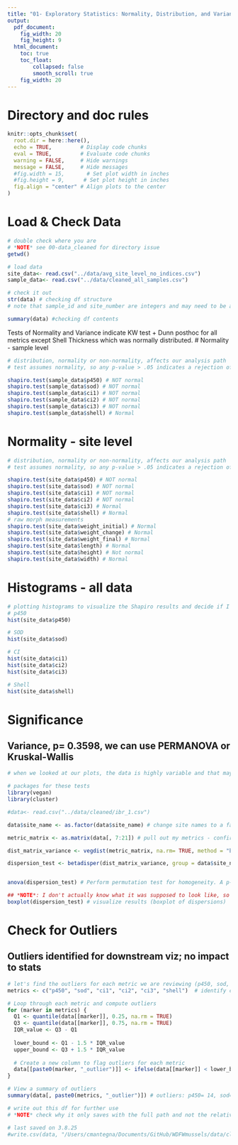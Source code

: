 ```yaml
---
title: "01- Exploratory Statistics: Normality, Distribution, and Variance"
output:
  pdf_document: 
    fig_width: 20
    fig_height: 9
  html_document: 
    toc: true
    toc_float:
        collapsed: false
        smooth_scroll: true
    fig_width: 20
---
```


# Directory and doc rules

```r

knitr::opts_chunk$set(
  root.dir = here::here(),
  echo = TRUE,         # Display code chunks
  eval = TRUE,         # Evaluate code chunks
  warning = FALSE,     # Hide warnings
  message = FALSE,     # Hide messages
  #fig.width = 15,       # Set plot width in inches
  #fig.height = 9,      # Set plot height in inches
  fig.align = "center" # Align plots to the center
)

```

# Load & Check Data
```r

# double check where you are
# *NOTE* see 00-data_cleaned for directory issue
getwd()

# load data
site_data<- read.csv("../data/avg_site_level_no_indices.csv")
sample_data<- read.csv("../data/cleaned_all_samples.csv")

# check it out
str(data) # checking df structure
# note that sample_id and site_number are integers and may need to be adjusted to characters for analysis

summary(data) #checking df contents

```

Tests of Normality and Variance indicate KW test + Dunn posthoc for all metrics except Shell Thickness which was normally distributed.
# Normality - sample level

```r

# distribution, normality or non-normality, affects our analysis path
# test assumes normality, so any p-value > .05 indicates a rejection of that assumption

shapiro.test(sample_data$p450) # NOT normal
shapiro.test(sample_data$sod) # NOT normal
shapiro.test(sample_data$ci1) # NOT normal
shapiro.test(sample_data$ci2) # NOT normal
shapiro.test(sample_data$ci3) # NOT normal
shapiro.test(sample_data$shell) # Normal

```

# Normality - site level

```r

# distribution, normality or non-normality, affects our analysis path
# test assumes normality, so any p-value > .05 indicates a rejection of that assumption

shapiro.test(site_data$p450) # NOT normal
shapiro.test(site_data$sod) # NOT normal
shapiro.test(site_data$ci1) # NOT normal
shapiro.test(site_data$ci2) # NOT normal
shapiro.test(site_data$ci3) # Normal
shapiro.test(site_data$shell) # Normal
# raw morph measurements
shapiro.test(site_data$weight_initial) # Normal
shapiro.test(site_data$weight_change) # Normal
shapiro.test(site_data$weight_final) # Normal
shapiro.test(site_data$length) # Normal
shapiro.test(site_data$height) # Not normal
shapiro.test(site_data$width) # Normal

```

# Histograms - all data

```r

# plotting histograms to visualize the Shapiro results and decide if I want to transform the data or maintain it
# p450 
hist(site_data$p450)

# SOD 
hist(site_data$sod)

# CI
hist(site_data$ci1)
hist(site_data$ci2)
hist(site_data$ci3)

# Shell
hist(site_data$shell)

```

# Significance

## Variance, p= 0.3598, we can use PERMANOVA or Kruskal-Wallis

```r

# when we looked at our plots, the data is highly variable and that may incorrectly inflate our PERMANOVA results. We check the variance of each group to determine if the PERMANOVA is the correct test. I used the 'bray' method for the matrix because it is ecological data and that's the standard. Note: variance can be evaluated with either bray or euclidian methods, bray is the most common until we get to permanova where euclidian method is used for continuous data. After testing both methods, the result is the same. 

# packages for these tests
library(vegan)
library(cluster)

#data<- read.csv("../data/cleaned/ibr_1.csv")

data$site_name <- as.factor(data$site_name) # change site names to a factor instead of a character

metric_matrix <- as.matrix(data[, 7:21]) # pull out my metrics - confirm column numbers are still correct

dist_matrix_variance <- vegdist(metric_matrix, na.rm= TRUE, method = "bray") # create a distance matrix

dispersion_test <- betadisper(dist_matrix_variance, group = data$site_name) # check homogeneity of group variances


anova(dispersion_test) # Perform permutation test for homogeneity. A p-value > .05 means we need to use PERMANOVA. Reviewing my ibr1 df after making my values absolute since the Bray method cannot properly handle negative values, The p-value= 4.866e-05. We will proceed with KW testing

## *NOTE*: I don't actually know what it was supposed to look like, so I can followup in the future. Visualize results (boxplot of dispersions)
boxplot(dispersion_test) # visualize results (boxplot of dispersions)

```

# Check for Outliers
## Outliers identified for downstream viz; no impact to stats
```r

# let's find the outliers for each metric we are reviewing (p450, sod, condition_factor and avg_thickness). ChatGPT helped create the loop.
metrics <- c("p450", "sod", "ci1", "ci2", "ci3", "shell")  # identify columns of interest

# Loop through each metric and compute outliers
for (marker in metrics) {
  Q1 <- quantile(data[[marker]], 0.25, na.rm = TRUE)
  Q3 <- quantile(data[[marker]], 0.75, na.rm = TRUE)
  IQR_value <- Q3 - Q1
  
  lower_bound <- Q1 - 1.5 * IQR_value
  upper_bound <- Q3 + 1.5 * IQR_value
  
  # Create a new column to flag outliers for each metric
  data[[paste0(marker, "_outlier")]] <- ifelse(data[[marker]] < lower_bound | data[[marker]] > upper_bound, TRUE, FALSE)
}

# View a summary of outliers
summary(data[, paste0(metrics, "_outlier")]) # outliers: p450= 14, sod= 11, cf1= 31, cf2= 5, cf3= 17, shell= 3  

# write out this df for further use
# *NOTE* check why it only saves with the full path and not the relative

# last saved on 3.8.25
#write.csv(data, "/Users/cmantegna/Documents/GitHub/WDFWmussels/data/cleaned/full_data_all_geo_groups.csv")

```


